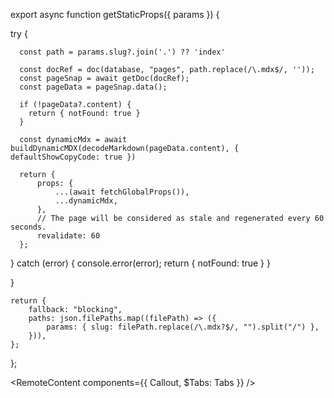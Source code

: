 


export async function getStaticProps({ params }) {

  try {

      const path = params.slug?.join('.') ?? 'index'

      const docRef = doc(database, "pages", path.replace(/\.mdx$/, ''));
      const pageSnap = await getDoc(docRef);
      const pageData = pageSnap.data();

      if (!pageData?.content) {
        return { notFound: true }
      }

      const dynamicMdx = await buildDynamicMDX(decodeMarkdown(pageData.content), { defaultShowCopyCode: true })

      return {
          props: {
              ...(await fetchGlobalProps()),
              ...dynamicMdx,
          },
          // The page will be considered as stale and regenerated every 60 seconds.
          revalidate: 60
      };

  } catch (error) {
      console.error(error);
      return { notFound: true }
  }

}

    return {
        fallback: "blocking",
        paths: json.filePaths.map((filePath) => ({
            params: { slug: filePath.replace(/\.mdx?$/, "").split("/") },
        })),
    };
};

<RemoteContent components={{ Callout, $Tabs: Tabs }} />
